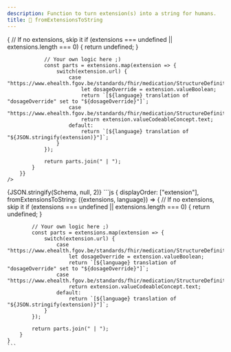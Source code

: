 ```yaml
---
description: Function to turn extension(s) into a string for humans.
title: 🔌 fromExtensionsToString
---
```



<Tabs>
  <TabItem value="text" label="Human readable text" default>
    <SingleDosageToText 
        dosage={Schema} 
        config={{
            displayOrder: ["extension"],
            fromExtensionsToString: ({extensions, language}) => {
                // If no extensions, skip it
                if (extensions === undefined || extensions.length === 0) {
                    return undefined;
                }

                // Your own logic here ;)
                const parts = extensions.map(extension => {
                    switch(extension.url) {
                        case "https://www.ehealth.fgov.be/standards/fhir/medication/StructureDefinition/DosageOverride":
                            let dosageOverride = extension.valueBoolean;
                            return `[${language} translation of "dosageOverride" set to "${dosageOverride}"]`;
                        case "https://www.ehealth.fgov.be/standards/fhir/medication/StructureDefinition/DosageOverrideReason":
                            return extension.valueCodeableConcept.text;
                        default:
                            return `[${language} translation of "${JSON.stringify(extension)}"]`;
                    }
                });

                return parts.join(" | ");
            }
        }}
    />

  </TabItem>
  <TabItem value="json" label="Dosage">
    <CodeBlock language="json">{JSON.stringify(Schema, null, 2)}</CodeBlock>
  </TabItem>
  <TabItem value="config" label="Configuration">
    ```js
    {
        displayOrder: ["extension"],
        fromExtensionsToString: ({extensions, language}) => {
            // If no extensions, skip it
            if (extensions === undefined || extensions.length === 0) {
                return undefined;
            }

            // Your own logic here ;)
            const parts = extensions.map(extension => {
                switch(extension.url) {
                    case "https://www.ehealth.fgov.be/standards/fhir/medication/StructureDefinition/DosageOverride":
                        let dosageOverride = extension.valueBoolean;
                        return `[${language} translation of "dosageOverride" set to "${dosageOverride}"]`;
                    case "https://www.ehealth.fgov.be/standards/fhir/medication/StructureDefinition/DosageOverrideReason":
                        return extension.valueCodeableConcept.text;
                    default:
                        return `[${language} translation of "${JSON.stringify(extension)}"]`;
                }
            });

            return parts.join(" | ");
        }
    }
    ```

  </TabItem>
</Tabs>
